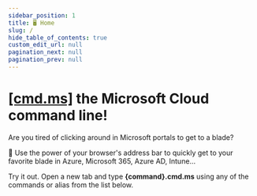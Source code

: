 ```yaml
---
sidebar_position: 1
title: 🖥 Home
slug: /
hide_table_of_contents: true
custom_edit_url: null
pagination_next: null
pagination_prev: null
---
```

<head>
  <link rel="search" type="application/opensearchdescription+xml" title="[cmd.ms] Search" href="/opensearch.xml" />
</head>


# [[cmd.ms]](/) the Microsoft Cloud command line!

Are you tired of clicking around in Microsoft portals to get to a blade?

🚀 Use the power of your browser's address bar to quickly get to your favorite blade in Azure, Microsoft 365, Azure AD, Intune...

Try it out. Open a new tab and type **{command}.cmd.ms** using any of the commands or alias from the list below.

<CommandsTable
  columns={columns}
  data={commands}
/>

